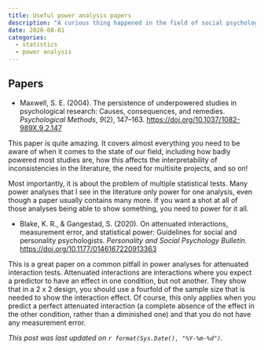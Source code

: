 ```yaml
---
title: Useful power analysis papers
description: "A curious thing happened in the field of social psychology: Social psychologists finally realized that statistical power is important. Unfortunately, they then skipped the step of figuring out how to do them correctly. Here I list some papers on power analyses that I hope help in improving the way we do them."
date: 2020-08-01
categories:
  - statistics
  - power analysis
---
```


## Papers

-   Maxwell, S. E. (2004). The persistence of underpowered studies in psychological research: Causes, consequences, and remedies. *Psychological Methods*, *9*(2), 147--163. <https://doi.org/10.1037/1082-989X.9.2.147>

This paper is quite amazing. It covers almost everything you need to be aware of when it comes to the state of our field, including how badly powered most studies are, how this affects the interpretability of inconsistencies in the literature, the need for multisite projects, and so on!

Most importantly, it is about the problem of multiple statistical tests. Many power analyses that I see in the literature only power for one analysis, even though a paper usually contains many more. If you want a shot at all of those analyses being able to show something, you need to power for it all.

-   Blake, K. R., & Gangestad, S. (2020). On attenuated interactions, measurement error, and statistical power: Guidelines for social and personality psychologists. *Personality and Social Psychology Bulletin.* <https://doi.org/10.1177/0146167220913363>

This is a great paper on a common pitfall in power analyses for attenuated interaction tests. Attenuated interactions are interactions where you expect a predictor to have an effect in one condition, but not another. They show that in a 2 x 2 design, you should use a fourfold of the sample size that is needed to show the interaction effect. Of course, this only applies when you predict a perfect attenuated interaction (a complete absence of the effect in the other condition, rather than a diminished one) and that you do not have any measurement error.

*This post was last updated on `r format(Sys.Date(), "%Y-%m-%d")`.*
